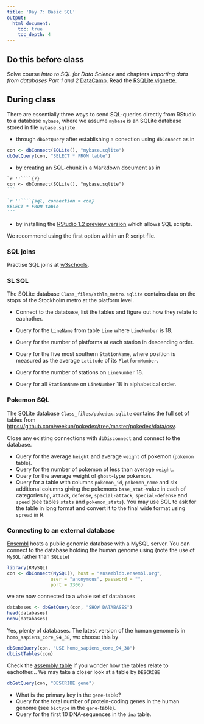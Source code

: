 ```yaml
---
title: 'Day 7: Basic SQL'
output:
  html_document:
    toc: true
    toc_depth: 4    
---
```


## Do this before class

Solve course *Intro to SQL for Data Science* and chapters *Importing data from databases Part 1 and 2* [DataCamp](https://www.datacamp.com/enterprise/mt5013-ht18/). Read the [RSQLite vignette](https://cran.r-project.org/web/packages/RSQLite/vignettes/RSQLite.html).

## During class

There are essentially three ways to send SQL-queries directly from RStudio to a database `mybase`, where we assume `mybase` is an SQLite database stored in file `mybase.sqlite`.

- through `dbGetQuery` after establishing a conection using `dbConnect` as in

```r
con <- dbConnect(SQLite(), "mybase.sqlite")
dbGetQuery(con, "SELECT * FROM table")
```


- by creating an SQL-chunk in a Markdown document as in

````markdown
`r ''````{r}
con <- dbConnect(SQLite(), "mybase.sqlite")
```

`r ''````{sql, connection = con}
SELECT * FROM table
```
````

- by installing the [RStudio 1.2 preview version](https://blog.rstudio.com/2018/10/02/rstudio-1-2-preview-sql/) which allows SQL scripts.

We recommend using the first option within an R script file.

### SQL joins

Practise SQL joins at [w3schools](https://www.w3schools.com/sql/sql_join.asp).

### SL SQL

The SQLite database `Class_files/sthlm_metro.sqlite` contains data on the stops of the Stockholm metro at the platform level. 

- Connect to the database, list the tables and figure out how they relate to eachother.

- Query for the `LineName` from table `Line` where `LineNumber` is 18.
- Query for the number of platforms at each station in descending order.
- Query for the five most southern `StationName`, where position is measured as the average `Latitude` of its `PlatformNumber`.
- Query for the number of stations on `LineNumber` 18.
- Query for all `StationName` on `LineNumber` 18 in alphabetical order.


### Pokemon SQL

The SQLite database `Class_files/pokedex.sqlite` contains the full set of tables from [https://github.com/veekun/pokedex/tree/master/pokedex/data/csv](https://github.com/veekun/pokedex/tree/master/pokedex/data/csv).

Close any existing connections with `dbDisconnect` and connect to the database.

- Query for the average `height` and average `weight` of pokemon (`pokemon` table).
- Query for the number of pokemon of less than average `weight`.
- Query for the average weight of `ghost`-type pokemon.
- Query for a table with columns `pokemon_id`, `pokemon_name` and six additional columns giving the pokemons `base_stat`-value in each of categories `hp`, `attack`, `defense`, `special-attack`, `special-defense` and `speed` (see tables `stats` and `pokemon_stats`). You may use SQL to ask for the table in long format and convert it to the final wide format using `spread` in R.


### Connecting to an external database

[Ensembl](http://www.ensembl.org/index.html) hosts a public genomic database with a MySQL server. You can connect to the database holding the human genome using (note the use of `MySQL` rather than `SQLite`)

```r
library(RMySQL)
con <- dbConnect(MySQL(), host = "ensembldb.ensembl.org",
                user = "anonymous", password = "", 
                port = 3306)
```
we are now connected to a whole set of databases
```r
databases <- dbGetQuery(con, "SHOW DATABASES")
head(databases)
nrow(databases)
```
Yes, plenty of databases. The latest version of the human genome is in `homo_sapiens_core_94_38`, we choose this by
```r
dbSendQuery(con, "USE homo_sapiens_core_94_38")
dbListTables(con)
```
Check the [assembly table](https://www.ensembl.org/info/docs/api/core/diagrams/Core.assembly_tables.svg) if you wonder how the tables relate to eachother... We may take a closer look at a table by `DESCRIBE`
```r
dbGetQuery(con, "DESCRIBE gene")
```


- What is the primary key in the `gene`-table?
- Query for the total number of protein-coding genes in the human genome (see `biotype` in the `gene`-table).
- Query for the first 10 DNA-sequences in the `dna` table.




